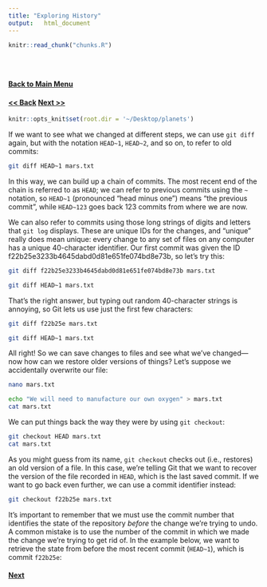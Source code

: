 ```yaml
---
title: "Exploring History"
output:   html_document
---
```


<!-- The file analysis/chunks.R contains chunks that define default settings
shared across the workflowr files. -->
```r
knitr::read_chunk("chunks.R")
```

<!-- Update knitr chunk options -->
```r
```

<!-- Insert the date the file was last updated -->
```r
```

<!-- Insert the code version (Git commit SHA1) if Git repository exists and R
 package git2r is installed -->
```r
```

<!-- Add your analysis here -->
#### [Back to Main Menu](git_intro.html)   
#### [<< Back](git_3.html) [Next >>](git_5.html)   

```r
knitr::opts_knit$set(root.dir = '~/Desktop/planets')
```

If we want to see what we changed at different steps, we can use `git diff`
again, but with the notation `HEAD~1`, `HEAD~2`, and so on, to refer to old
commits:

```bash
git diff HEAD~1 mars.txt
```

In this way,
we can build up a chain of commits.
The most recent end of the chain is referred to as `HEAD`;
we can refer to previous commits using the `~` notation,
so `HEAD~1` (pronounced "head minus one")
means "the previous commit",
while `HEAD~123` goes back 123 commits from where we are now.


We can also refer to commits using
those long strings of digits and letters
that `git log` displays.
These are unique IDs for the changes,
and "unique" really does mean unique:
every change to any set of files on any computer
has a unique 40-character identifier.
Our first commit was given the ID
f22b25e3233b4645dabd0d81e651fe074bd8e73b,
so let's try this:

```bash
git diff f22b25e3233b4645dabd0d81e651fe074bd8e73b mars.txt

```
```bash
git diff HEAD~1 mars.txt
```

That's the right answer,
but typing out random 40-character strings is annoying,
so Git lets us use just the first few characters:

```bash
git diff f22b25e mars.txt
```

```bash
git diff HEAD~1 mars.txt
```

All right! So
we can save changes to files and see what we've changed&mdash;now how
can we restore older versions of things?
Let's suppose we accidentally overwrite our file:

```bash
nano mars.txt
```

```bash
echo "We will need to manufacture our own oxygen" > mars.txt
cat mars.txt
```

We can put things back the way they were
by using `git checkout`:

```bash
git checkout HEAD mars.txt
cat mars.txt
```

As you might guess from its name,
`git checkout` checks out (i.e., restores) an old version of a file.
In this case,
we're telling Git that we want to recover the version of the file recorded in `HEAD`,
which is the last saved commit.
If we want to go back even further,
we can use a commit identifier instead:

```bash
git checkout f22b25e mars.txt
```

It's important to remember that
we must use the commit number that identifies the state of the repository
*before* the change we're trying to undo.
A common mistake is to use the number of
the commit in which we made the change we're trying to get rid of.
In the example below, we want to retrieve the state from before the most
recent commit (`HEAD~1`), which is commit `f22b25e`:

#### [Next](git_5.html)   

<!-- Insert the session information into the document -->
